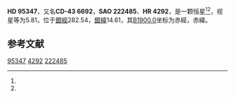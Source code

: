 {{Starbox begin
| name = HD 95347
}}
{{Starbox observe
| epoch = [[J2000.0|J2000.0]]
| constell = {{星座名待查}}<ref name=SIMBAD>{{cite web
 | url=http://simbad.u-strasbg.fr/simbad/sim-id?Ident=HR+4292
 | title =Pulsating variable Star
 | publisher=Centre de Données astronomiques de Strasbourg
 | work=SIMBAD
 | accessdate=2012-07-13}}</ref><ref name=DATA>{{cite web
 | url=http://vizier.u-strasbg.fr/viz-bin/VizieR-5?-out.add=.&-source=5050&-corr=PK=HR&-out.max=9999&HR=4292
 | title=VizieR Detailed Page
 | accessdate=2012-07-13
 | archive-date=2016-03-05
 | archive-url=https://web.archive.org/web/20160305023041/http://vizier.u-strasbg.fr/viz-bin/VizieR-5?-out.add=.&-source=5050&-corr=PK=HR&-out.max=9999&HR=4292
 | dead-url=no
 }}</ref>
| 星官 = 
| ra = {{RA|10|59|59.4}}<ref name=SIMBAD /><ref name=DATA />
| dec = {{DEC|-43|48|26}}<ref name=SIMBAD /><ref name=DATA />
| appmag_v = 5.81<ref name=SIMBAD /><ref name=DATA />
}}
{{Starbox character
| class = B8-9V<ref name=SIMBAD /><ref name=DATA />
| b-v = -0.08<ref name=SIMBAD /><ref name=DATA />
| u-b = <ref name=SIMBAD /><ref name=DATA />
| r-i = <ref name=SIMBAD /><ref name=DATA />
| variable = 
}}
{{Starbox astrometry
| radial_v = 
| prop_mo_ra = -5
| parallax = 
| p_error = 
}}
{{Starbox catalog
| names =CD-43 6692，[[SAO星表|SAO]] 222485，[[HD星表|HD]] 95347，[[HR星表|HR]] 4292}}
{{Starbox reference |Simbad=HR+4292}}
{{Starbox end}}

'''HD 95347'''，又名'''CD-43 6692'''，'''SAO 222485'''、'''HR 4292'''，是一颗恒星<ref name=SIMBAD /><ref name=DATA />，视星等为5.81，位于[[銀道座標系|銀經]]282.54，[[銀道座標系|銀緯]]14.61，其[[B1900.0|B1900.0]]坐标为赤經{{RA|10|55|26.7}}，赤緯{{DEC|-43|14.61|15}}。

== 参考文献 ==
{{reflist}}

{{star-stub}}

[[Category:HD和HDE天體|95347]]
[[Category:HR天體|4292]]
[[Category:SAO天體|222485]]